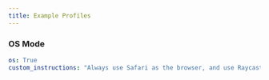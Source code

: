 ---
title: Example Profiles
---

### OS Mode

```yaml
os: True
custom_instructions: "Always use Safari as the browser, and use Raycast instead of spotlight search by pressing option + space."
```

